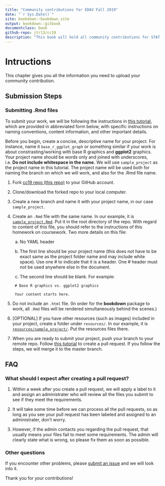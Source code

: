 ```yaml
---
title: "Community contributions for EDAV Fall 2019" 
date: "`r Sys.Date()`"
site: bookdown::bookdown_site
output: bookdown::gitbook
documentclass: book
github-repo: jtr13/cc19
description: "This book will hold all community contributions for STAT GR 5702 Fall 2019 at Columbia University"
---
```


# Intructions
This chapter gives you all the information you need to upload your community contribution. 

## Submission Steps

### Submitting .Rmd files

To submit your work, we will be following the instructions in [this tutorial](https://edav.info/github.html#st-pr-on-another-repo-with-branching), which are provided in abbreviated form below, with specific instructions on naming conventions, content information, and other important details.

Before you begin, create a concise, descriptive name for your project. For instance, name it `base_r_ggplot_graph` or something similar if your work is about constrasting/working with base R graphics and **ggplot2** graphics. Your project name should be words only and joined with underscores, i.e. **Do not include whitespace in the name.**  We will use `sample_project` as the project name in this tutorial. The project name will be used both for naming the branch on which we will work, and also for the .Rmd file name.

1. Fork [cc19 repo (this repo)](https://github.com/jtr13/cc19) to your GitHub account. 

2. Clone/download the forked repo to your local computer.

3. Create a new branch and name it with your project name, in our case `sample_project`. 

4. Create an `.Rmd` file with the same name. In our example, it is [`sample_project.Rmd`](sample_project.Rmd). Put it in the root directory of the repo. With regard to content of this file, you should refer to the instructions of this homework on coursework. Two more details on this file: 

    a. No YAML header
    
    b. The first line should be your project name (this does not have to be exact same as the project folder name and may include white space). Use one \# to indicate that it is a header. One \# header must not be used anywhere else in the document.
    
    c. The second line should be blank. For example:
    
   ```
    # Base R graphics vs. ggplot2 graphics

    Your content starts here. 
   ```
   
5. Do not include an `.html` file. (In order for the **bookdown** package to work, all `.Rmd` files will be rendered simultaneously behind the scenes.)

6. [OPTIONAL] If you have other resources (such as images) included in your project, create a folder under `resources/`. In our example, it is [`resources/sample_project/`](resources/sample_project). Put the resources files there. 

7. When you are ready to submit your project, push your branch to your remote repo. Follow [this tutorial](https://help.github.com/en/articles/creating-a-pull-request-from-a-fork) to create a pull request. If you follow the steps, we will merge it to the master branch. 

## FAQ

### What should I expect after creating a pull request? 

1. Within a week after you create a pull request, we will apply a label to it and assign an administrater who will review all the files you submit to see if they meet the requirements. 

2. It will take some time before we can process all the pull requests, so as long as you see your pull request has been labeled and assigned to an administrater, don't worry. 

3. However, if the admin contacts you regarding the pull request, that usually means your files fail to meet some requirements. The admin will clearly state what is wrong, so please fix them as soon as possible. 

### Other questions

If you encounter other problems, please [submit an issue](https://github.com/jtr13/cc19/issues) and we will look into it. 

Thank you for your contributions!
